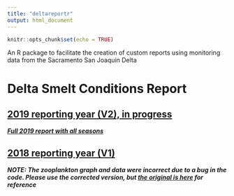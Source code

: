 ```yaml
---
title: "deltareportr"
output: html_document
---
```


```r
knitr::opts_chunk$set(echo = TRUE)
```

An R package to facilitate the creation of custom reports using monitoring data from the Sacramento San Joaquin Delta

# Delta Smelt Conditions Report

## [2019 reporting year (V2), in progress](Delta_Smelt_conditions_report_2019.html)

[***Full 2019 report with all seasons***](Delta_Smelt_conditions_report_full_2019.html)


## [2018 reporting year (V1)](Delta_Smelt_conditions_report_2018_fixed.html)


***NOTE: The zooplankton graph and data were incorrect due to a bug in the code. Please use the corrected version, but [the original is here](Delta_Smelt_conditions_report_2018.html) for reference***
